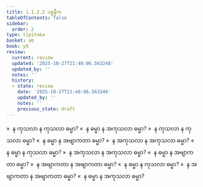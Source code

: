 ```yaml
---
title: 1.1.2.2 ပစ္စနီက
tableOfContents: false
sidebar:
  order: 2
type: tipitaka
basket: ab
book: y9
review:
  current: review
  updated: '2025-10-27T21:48:06.563248'
  updated_by: ''
  notes: ''
  history:
  - state: review
    date: '2025-10-27T21:48:06.563248'
    updated_by: ''
    notes: ''
    previous_state: draft
---
```



<ReviewStatus review={frontmatter.review} showDetails={true} />

<HypothesisAnnotation frontmatter={frontmatter} />

<DynamicBreadcrumb />

<Division number="6" book="y9" e="ch" v="35" p="2">

<Paragraph number="26" book="y9">
»  န ကုသလာ န ကုသလာ ဓမ္မာ?
</Paragraph>

<Paragraph number="27" book="y9">
«  န ဓမ္မာ န အကုသလာ ဓမ္မာ?
</Paragraph>

<Paragraph number="28" book="y9">
»  န ကုသလာ န ကုသလာ ဓမ္မာ?
</Paragraph>

<Paragraph number="29" book="y9">
«  န ဓမ္မာ န အဗျာကတာ ဓမ္မာ?
</Paragraph>

</Division>
<Division number="7" book="y9" e="ch" v="35" p="2">

<Paragraph number="30" book="y9">
»  န အကုသလာ န အကုသလာ ဓမ္မာ?
</Paragraph>

<Paragraph number="31" book="y9">
«  န ဓမ္မာ န ကုသလာ ဓမ္မာ?
</Paragraph>

<Paragraph number="32" book="y9">
»  န အကုသလာ န အကုသလာ ဓမ္မာ?
</Paragraph>

<Paragraph number="33" book="y9">
«  န ဓမ္မာ န အဗျာကတာ ဓမ္မာ?
</Paragraph>

</Division>
<Division number="8" book="y9" e="ch" v="35" p="2">

<Paragraph number="34" book="y9">
»  န အဗျာကတာ န အဗျာကတာ ဓမ္မာ?
</Paragraph>

<Paragraph number="35" book="y9">
«  န ဓမ္မာ န ကုသလာ ဓမ္မာ?
</Paragraph>

<Paragraph number="36" book="y9">
»  န အဗျာကတာ န အဗျာကတာ ဓမ္မာ?
</Paragraph>

<Paragraph number="37" book="y9">
«  န ဓမ္မာ န အကုသလာ ဓမ္မာ?
</Paragraph>
</Division>